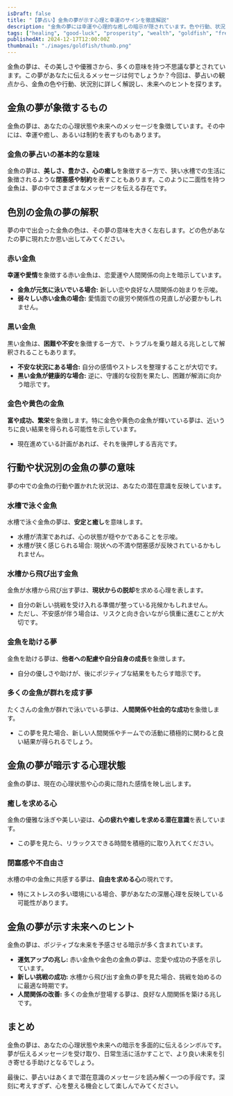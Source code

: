```yaml
---
isDraft: false
title: "【夢占い】金魚の夢が示す心理と幸運のサインを徹底解説"
description: "金魚の夢には幸運や心理的な癒しの暗示が隠されています。色や行動、状況別に夢の意味を紐解き、未来へのヒントや取るべき具体的行動を考察します。"
tags: ["healing", "good-luck", "prosperity", "wealth", "goldfish", "freedom", "relationships", "growth"]
publishedAt: 2024-12-17T12:00:00Z
thumbnail: "./images/goldfish/thumb.png"
---
```


金魚の夢は、その美しさや優雅さから、多くの意味を持つ不思議な夢とされています。この夢があなたに伝えるメッセージは何でしょうか？今回は、夢占いの観点から、金魚の色や行動、状況別に詳しく解説し、未来へのヒントを探ります。

<TableOfContents />

<AdUnit />

## 金魚の夢が象徴するもの

金魚の夢は、あなたの心理状態や未来へのメッセージを象徴しています。その中には、幸運や癒し、あるいは制約を表すものもあります。

### 金魚の夢占いの基本的な意味

金魚の夢は、<strong>美しさ、豊かさ、心の癒し</strong>を象徴する一方で、狭い水槽での生活に象徴されるような<strong>閉塞感や制約</strong>を表すこともあります。このように二面性を持つ金魚は、夢の中でさまざまなメッセージを伝える存在です。

<AdUnit />

## 色別の金魚の夢の解釈

夢の中で出会った金魚の色は、その夢の意味を大きく左右します。どの色があなたの夢に現れたか思い出してみてください。

### 赤い金魚

<strong>幸運や愛情</strong>を象徴する赤い金魚は、恋愛運や人間関係の向上を暗示しています。

- **金魚が元気に泳いでいる場合:** 新しい恋や良好な人間関係の始まりを示唆。
- **弱々しい赤い金魚の場合:** 愛情面での疲労や関係性の見直しが必要かもしれません。

### 黒い金魚

黒い金魚は、<strong>困難や不安</strong>を象徴する一方で、トラブルを乗り越える兆しとして解釈されることもあります。

- **不安な状況にある場合:** 自分の感情やストレスを整理することが大切です。
- **黒い金魚が健康的な場合:** 逆に、守護的な役割を果たし、困難が解消に向かう暗示です。

### 金色や黄色の金魚

**富や成功、繁栄**を象徴します。特に金色や黄色の金魚が輝いている夢は、近いうちに良い結果を得られる可能性を示しています。

- 現在進めている計画があれば、それを後押しする吉兆です。

<AdUnit />

## 行動や状況別の金魚の夢の意味

夢の中での金魚の行動や置かれた状況は、あなたの潜在意識を反映しています。

### 水槽で泳ぐ金魚

水槽で泳ぐ金魚の夢は、<strong>安定と癒し</strong>を意味します。

- 水槽が清潔であれば、心の状態が穏やかであることを示唆。
- 水槽が狭く感じられる場合: 現状への不満や閉塞感が反映されているかもしれません。

### 水槽から飛び出す金魚

金魚が水槽から飛び出す夢は、<strong>現状からの脱却</strong>を求める心理を表します。

- 自分の新しい挑戦を受け入れる準備が整っている兆候かもしれません。
- ただし、不安感が伴う場合は、リスクと向き合いながら慎重に進むことが大切です。

### 金魚を助ける夢

金魚を助ける夢は、<strong>他者への配慮や自分自身の成長</strong>を象徴します。

- 自分の優しさや助けが、後にポジティブな結果をもたらす暗示です。

### 多くの金魚が群れを成す夢

たくさんの金魚が群れで泳いでいる夢は、<strong>人間関係や社会的な成功</strong>を象徴します。

- この夢を見た場合、新しい人間関係やチームでの活動に積極的に関わると良い結果が得られるでしょう。

<AdUnit />

## 金魚の夢が暗示する心理状態

金魚の夢は、現在の心理状態や心の奥に隠れた感情を映し出します。

### 癒しを求める心

金魚の優雅な泳ぎや美しい姿は、<strong>心の疲れや癒しを求める潜在意識</strong>を表しています。

- この夢を見たら、リラックスできる時間を積極的に取り入れてください。

### 閉塞感や不自由さ

水槽の中の金魚に共感する夢は、<strong>自由を求める心</strong>の現れです。

- 特にストレスの多い環境にいる場合、夢があなたの深層心理を反映している可能性があります。

<AdUnit />

## 金魚の夢が示す未来へのヒント

金魚の夢は、ポジティブな未来を予感させる暗示が多く含まれています。

- <strong>運気アップの兆し:</strong> 赤い金魚や金色の金魚の夢は、恋愛や成功の予感を示しています。
- <strong>新しい挑戦の成功:</strong> 水槽から飛び出す金魚の夢を見た場合、挑戦を始めるのに最適な時期です。
- <strong>人間関係の改善:</strong> 多くの金魚が登場する夢は、良好な人間関係を築ける兆しです。

<AdUnit />

## まとめ

金魚の夢は、あなたの心理状態や未来への暗示を多面的に伝えるシンボルです。夢が伝えるメッセージを受け取り、日常生活に活かすことで、より良い未来を引き寄せる手助けとなるでしょう。

最後に、夢占いはあくまで潜在意識のメッセージを読み解く一つの手段です。深刻に考えすぎず、心を整える機会として楽しんでみてください。
